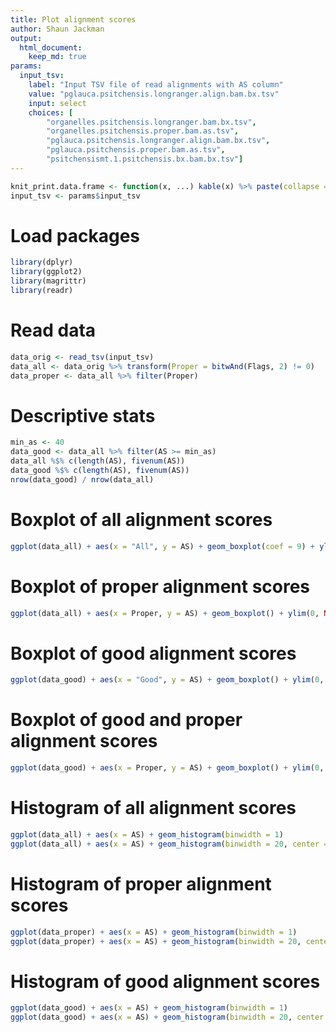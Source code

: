 ```yaml
---
title: Plot alignment scores
author: Shaun Jackman
output:
  html_document:
    keep_md: true
params:
  input_tsv:
    label: "Input TSV file of read alignments with AS column"
    value: "pglauca.psitchensis.longranger.align.bam.bx.tsv"
    input: select
    choices: [
        "organelles.psitchensis.longranger.bam.bx.tsv",
        "organelles.psitchensis.proper.bam.as.tsv",
        "pglauca.psitchensis.longranger.align.bam.bx.tsv",
        "pglauca.psitchensis.proper.bam.as.tsv",
        "psitchensismt.1.psitchensis.bx.bam.bx.tsv"]
---
```


```r
knit_print.data.frame <- function(x, ...) kable(x) %>% paste(collapse = "\n") %>% asis_output
input_tsv <- params$input_tsv
```

# Load packages
```r
library(dplyr)
library(ggplot2)
library(magrittr)
library(readr)
```

# Read data
```r
data_orig <- read_tsv(input_tsv)
data_all <- data_orig %>% transform(Proper = bitwAnd(Flags, 2) != 0)
data_proper <- data_all %>% filter(Proper)
```

# Descriptive stats
```r
min_as <- 40
data_good <- data_all %>% filter(AS >= min_as)
data_all %$% c(length(AS), fivenum(AS))
data_good %$% c(length(AS), fivenum(AS))
nrow(data_good) / nrow(data_all)
```

# Boxplot of all alignment scores
```r
ggplot(data_all) + aes(x = "All", y = AS) + geom_boxplot(coef = 9) + ylim(0, NA)
```

# Boxplot of proper alignment scores
```r
ggplot(data_all) + aes(x = Proper, y = AS) + geom_boxplot() + ylim(0, NA)
```

# Boxplot of good alignment scores
```r
ggplot(data_good) + aes(x = "Good", y = AS) + geom_boxplot() + ylim(0, NA)
```

# Boxplot of good and proper alignment scores
```r
ggplot(data_good) + aes(x = Proper, y = AS) + geom_boxplot() + ylim(0, NA)
```

# Histogram of all alignment scores
```r
ggplot(data_all) + aes(x = AS) + geom_histogram(binwidth = 1)
ggplot(data_all) + aes(x = AS) + geom_histogram(binwidth = 20, center = 10)
```

# Histogram of proper alignment scores
```r
ggplot(data_proper) + aes(x = AS) + geom_histogram(binwidth = 1)
ggplot(data_proper) + aes(x = AS) + geom_histogram(binwidth = 20, center = 10)
```

# Histogram of good alignment scores
```r
ggplot(data_good) + aes(x = AS) + geom_histogram(binwidth = 1)
ggplot(data_good) + aes(x = AS) + geom_histogram(binwidth = 20, center = 10)
```

